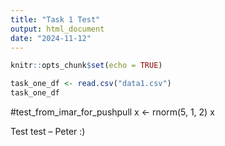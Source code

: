 ```yaml
---
title: "Task 1 Test"
output: html_document
date: "2024-11-12"
---
```


```r
knitr::opts_chunk$set(echo = TRUE)
```

```r
task_one_df <- read.csv("data1.csv")
task_one_df

```

#test_from_imar_for_pushpull
x <- rnorm(5, 1, 2)
x

Test test -- Peter :)
